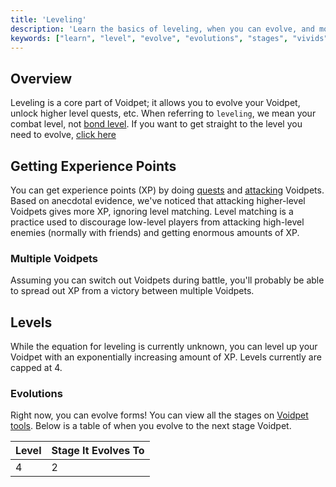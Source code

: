 ```yaml
---
title: 'Leveling'
description: 'Learn the basics of leveling, when you can evolve, and more!'
keywords: ["learn", "level", "evolve", "evolutions", "stages", "vivids", ""]
---
```


## Overview

Leveling is a core part of Voidpet; it allows you to evolve your Voidpet, unlock higher level quests, etc. When referring to `leveling`, we mean your combat level, not [bond level](/bond-and-skills). If you want to get straight to the level you need to evolve, [click here](#evolutions)

## Getting Experience Points

You can get experience points (XP) by doing [quests](/quests) and [attacking](/attacking) Voidpets. Based on anecdotal evidence, we've noticed that attacking higher-level Voidpets gives more XP, ignoring level matching. Level matching is a practice used to discourage low-level players from attacking high-level enemies (normally with friends) and getting enormous amounts of XP. 

### Multiple Voidpets

Assuming you can switch out Voidpets during battle, you'll probably be able to spread out XP from a victory between multiple Voidpets.

## Levels 

While the equation for leveling is currently unknown, you can level up your Voidpet with an exponentially increasing amount of XP. Levels currently are capped at 4. 

### Evolutions

Right now, you can evolve forms! You can view all the stages on [Voidpet tools](https://voidpet.io). Below is a table of when you evolve to the next stage Voidpet.

| Level | Stage It Evolves To |
| --- | --- |
| 4 | 2 |
